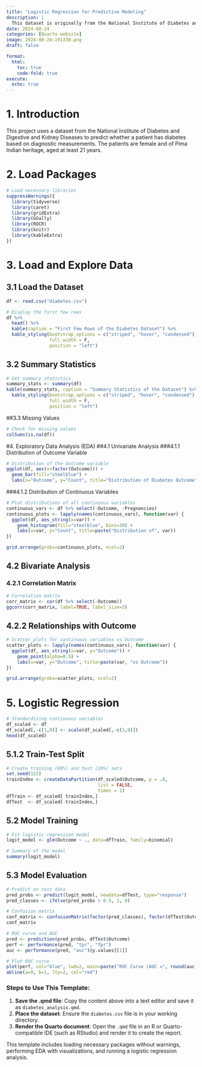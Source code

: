 ---
title: "Logistic Regression for Predictive Modeling"
description: |
  This dataset is originally from the National Institute of Diabetes and Digestive and Kidney Diseases. The objective of the dataset is to diagnostically predict whether a patient has diabetes, based on certain diagnostic measurements included in the dataset
date: 2024-08-24
categories: [Quarto website]
image: 2024-08-24-191338.png
draft: false

format: 
  html: 
    toc: true
    code-fold: true
execute:
  echo: true
---

# 1. Introduction

This project uses a dataset from the National Institute of Diabetes and Digestive and Kidney Diseases to predict whether a patient has diabetes based on diagnostic measurements. The patients are female and of Pima Indian heritage, aged at least 21 years.

# 2. Load Packages

```{r setup, message=FALSE, warning=FALSE}
# Load necessary libraries
suppressWarnings({
  library(tidyverse)
  library(caret)
  library(gridExtra)
  library(GGally)
  library(ROCR)
  library(knitr)
  library(kableExtra)
})
```

# 3. Load and Explore Data
## 3.1 Load the Dataset
```{r}
df <- read.csv("diabetes.csv")

# Display the first few rows
df %>% 
  head() %>% 
  kable(caption = "First Few Rows of the Diabetes Dataset") %>%
  kable_styling(bootstrap_options = c("striped", "hover", "condensed"), 
                full_width = F, 
                position = "left")
```

## 3.2 Summary Statistics
```{r}
# Get summary statistics
summary_stats <- summary(df)
kable(summary_stats, caption = "Summary Statistics of the Dataset") %>%
  kable_styling(bootstrap_options = c("striped", "hover", "condensed"),
                full_width = F,
                position = "left")

```

##3.3 Missing Values
```{r}
# Check for missing values
colSums(is.na(df))
```


#4. Exploratory Data Analysis (EDA)
##4.1 Univariate Analysis
###4.1.1 Distribution of Outcome Variable
```{r}
# Distribution of the Outcome variable
ggplot(df, aes(x=factor(Outcome))) +
  geom_bar(fill="steelblue") +
  labs(x="Outcome", y="Count", title="Distribution of Diabetes Outcome")
```


###4.1.2 Distribution of Continuous Variables
```{r}
# Plot distributions of all continuous variables
continuous_vars <- df %>% select(-Outcome, -Pregnancies)
continuous_plots <- lapply(names(continuous_vars), function(var) {
  ggplot(df, aes_string(x=var)) +
    geom_histogram(fill="steelblue", bins=30) +
    labs(x=var, y="Count", title=paste("Distribution of", var))
})

grid.arrange(grobs=continuous_plots, ncol=2)
```


## 4.2 Bivariate Analysis
### 4.2.1 Correlation Matrix
```{r}
# Correlation matrix
corr_matrix <- cor(df %>% select(-Outcome))
ggcorr(corr_matrix, label=TRUE, label_size=3)
```


## 4.2.2 Relationships with Outcome
```{r}
# Scatter plots for continuous variables vs Outcome
scatter_plots <- lapply(names(continuous_vars), function(var) {
  ggplot(df, aes_string(x=var, y="Outcome")) +
    geom_point(alpha=0.5) +
    labs(x=var, y="Outcome", title=paste(var, "vs Outcome"))
})

grid.arrange(grobs=scatter_plots, ncol=2)
```

# 5. Logistic Regression
```{r}
# Standardizing continuous variables
df_scaled <- df
df_scaled[,-c(1,9)] <- scale(df_scaled[,-c(1,9)])
head(df_scaled)
```

## 5.1.2 Train-Test Split
```{r}
# Create training (80%) and test (20%) sets
set.seed(123)
trainIndex <- createDataPartition(df_scaled$Outcome, p = .8, 
                                  list = FALSE, 
                                  times = 1)
dfTrain <- df_scaled[ trainIndex,]
dfTest  <- df_scaled[-trainIndex,]

```

## 5.2 Model Training
```{r}
# Fit logistic regression model
logit_model <- glm(Outcome ~ ., data=dfTrain, family=binomial)

# Summary of the model
summary(logit_model)

```

## 5.3 Model Evaluation
```{r}
# Predict on test data
pred_probs <- predict(logit_model, newdata=dfTest, type="response")
pred_classes <- ifelse(pred_probs > 0.5, 1, 0)

```

```{r}
# Confusion matrix
conf_matrix <- confusionMatrix(factor(pred_classes), factor(dfTest$Outcome))
conf_matrix

```

```{r}
# ROC curve and AUC
pred <- prediction(pred_probs, dfTest$Outcome)
perf <- performance(pred, "tpr", "fpr")
auc <- performance(pred, "auc")@y.values[[1]]

# Plot ROC curve
plot(perf, col="blue", lwd=2, main=paste("ROC Curve (AUC =", round(auc, 2), ")"))
abline(a=0, b=1, lty=2, col="red")

```


### Steps to Use This Template:

1. **Save the .qmd file**: Copy the content above into a text editor and save it as `diabetes_analysis.qmd`.
2. **Place the dataset**: Ensure the `diabetes.csv` file is in your working directory.
3. **Render the Quarto document**: Open the `.qmd` file in an R or Quarto-compatible IDE (such as RStudio) and render it to create the report.

This template includes loading necessary packages without warnings, performing EDA with visualizations, and running a logistic regression analysis.

































